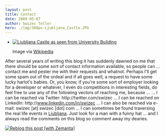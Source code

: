 ```yaml
---
layout: post
title: Contact
date: 2009-05-07
author: Swizec Teller
hero: ./img/300px-Ljubljana_Castle.JPG
---
```


-   [![Ljubljana Castle as seen from University Building](./img/300px-Ljubljana_Castle.JPG "Ljubljana Castle as seen from University Building")](http://commons.wikipedia.org/wiki/Image:Ljubljana_Castle.JPG)

    Image via [Wikipedia](http://commons.wikipedia.org/wiki/Image:Ljubljana_Castle.JPG)

After several years of writing this blog it has suddenly dawned on me that there should be some sort of contact information available, so people can ... contact me and pester me with their requests and whatnot. Perhaps I'll get some spam out of the ordeal and if all goes well, a request to have some lucky harlot's babies. Or, you know, if you're some sort of employer looking for a developer or whatever, I even do competitions in interesting fields, do feel free to use any of the following vectors of reaching me, because ... ... I can be reached via Twitter: http&#x3A;//twitter.com/swizec ... I can be reached on LinkedIn: http&#x3A;//www.linkedin.com/in/swizec ... I can also be reached via e-mail: swizec \[at] swizec \[dot] com ... I can sometimes be found traversing the real life events in [Ljubljana](<http://maps.google.com/maps?ll=46.0513888889,14.5055555556&spn=0.1,0.1&q=46.0513888889,14.5055555556 (Ljubljana)&t=h> "Ljubljana"). Just look for a man with a funny hat ... and I always read the comments on this blog so comment away my dearies.

[![Reblog this post \[with Zemanta\]](http://img.zemanta.com/reblog_e.png?x-id=bda9cb36-f182-4073-9ebd-4bd2272871e4)](http://reblog.zemanta.com/zemified/bda9cb36-f182-4073-9ebd-4bd2272871e4/ "Reblog this post \[with Zemanta]")
